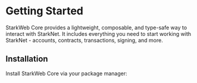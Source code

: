 # Getting Started

StarkWeb Core provides a lightweight, composable, and type-safe way to interact with StarkNet. It includes everything you need to start working with StarkNet - accounts, contracts, transactions, signing, and more.

## Installation

Install StarkWeb Core via your package manager: 